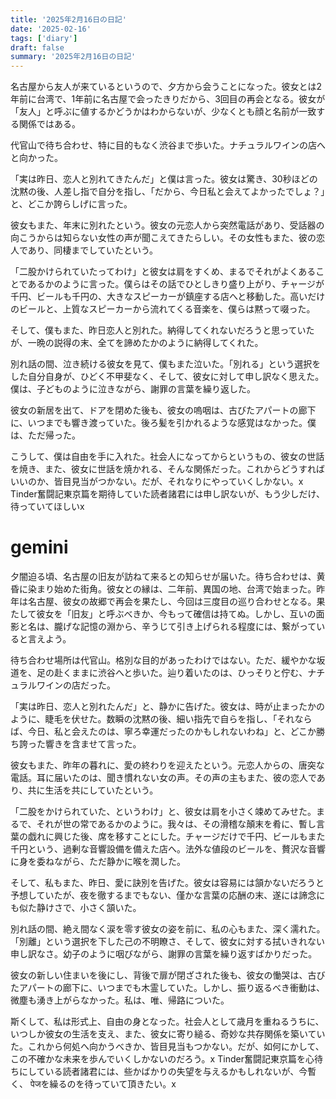 ```yaml
---
title: '2025年2月16日の日記'
date: '2025-02-16'
tags: ['diary']
draft: false
summary: '2025年2月16日の日記'
---
```


名古屋から友人が来ているというので、夕方から会うことになった。彼女とは2年前に台湾で、1年前に名古屋で会ったきりだから、3回目の再会となる。彼女が「友人」と呼ぶに値するかどうかはわからないが、少なくとも顔と名前が一致する関係ではある。

代官山で待ち合わせ、特に目的もなく渋谷まで歩いた。ナチュラルワインの店へと向かった。

「実は昨日、恋人と別れてきたんだ」と僕は言った。彼女は驚き、30秒ほどの沈黙の後、人差し指で自分を指し、「だから、今日私と会えてよかったでしょ？」と、どこか誇らしげに言った。

彼女もまた、年末に別れたという。彼女の元恋人から突然電話があり、受話器の向こうからは知らない女性の声が聞こえてきたらしい。その女性もまた、彼の恋人であり、同棲までしていたという。

「二股かけられていたってわけ」と彼女は肩をすくめ、まるでそれがよくあることであるかのように言った。僕らはその話でひとしきり盛り上がり、チャージが千円、ビールも千円の、大きなスピーカーが鎮座する店へと移動した。高いだけのビールと、上質なスピーカーから流れてくる音楽を、僕らは黙って啜った。

そして、僕もまた、昨日恋人と別れた。納得してくれないだろうと思っていたが、一晩の説得の末、全てを諦めたかのように納得してくれた。

別れ話の間、泣き続ける彼女を見て、僕もまた泣いた。「別れる」という選択をした自分自身が、ひどく不甲斐なく、そして、彼女に対して申し訳なく思えた。僕は、子どものように泣きながら、謝罪の言葉を繰り返した。

彼女の新居を出て、ドアを閉めた後も、彼女の嗚咽は、古びたアパートの廊下に、いつまでも響き渡っていた。後ろ髪を引かれるような感覚はなかった。僕は、ただ帰った。

こうして、僕は自由を手に入れた。社会人になってからというもの、彼女の世話を焼き、また、彼女に世話を焼かれる、そんな関係だった。これからどうすればいいのか、皆目見当がつかない。だが、それなりにやっていくしかない。x
Tinder奮闘記東京篇を期待していた読者諸君には申し訳ないが、もう少しだけ、待っていてほしいx

# gemini
夕闇迫る頃、名古屋の旧友が訪ねて来るとの知らせが届いた。待ち合わせは、黄昏に染まり始めた街角。彼女との縁は、二年前、異国の地、台湾で始まった。昨年は名古屋、彼女の故郷で再会を果たし、今回は三度目の巡り合わせとなる。果たして彼女を「旧友」と呼ぶべきか、今もって確信は持てぬ。しかし、互いの面影と名は、朧げな記憶の淵から、辛うじて引き上げられる程度には、繋がっていると言えよう。

待ち合わせ場所は代官山。格別な目的があったわけではない。ただ、緩やかな坂道を、足の赴くままに渋谷へと歩いた。辿り着いたのは、ひっそりと佇む、ナチュラルワインの店だった。

「実は昨日、恋人と別れたんだ」と、静かに告げた。彼女は、時が止まったかのように、睫毛を伏せた。数瞬の沈黙の後、細い指先で自らを指し、「それならば、今日、私と会えたのは、寧ろ幸運だったのかもしれないわね」と、どこか勝ち誇った響きを含ませて言った。

彼女もまた、昨年の暮れに、愛の終わりを迎えたという。元恋人からの、唐突な電話。耳に届いたのは、聞き慣れない女の声。その声の主もまた、彼の恋人であり、共に生活を共にしていたという。

「二股をかけられていた、というわけ」と、彼女は肩を小さく竦めてみせた。まるで、それが世の常であるかのように。我々は、その滑稽な顛末を肴に、暫し言葉の戯れに興じた後、席を移すことにした。チャージだけで千円、ビールもまた千円という、過剰な音響設備を備えた店へ。法外な値段のビールを、贅沢な音響に身を委ねながら、ただ静かに喉を潤した。

そして、私もまた、昨日、愛に訣別を告げた。彼女は容易には頷かないだろうと予想していたが、夜を徹するまでもない、僅かな言葉の応酬の末、遂には諦念にも似た静けさで、小さく頷いた。

別れ話の間、絶え間なく涙を零す彼女の姿を前に、私の心もまた、深く濡れた。「別離」という選択を下した己の不明瞭さ、そして、彼女に対する拭いきれない申し訳なさ。幼子のように咽びながら、謝罪の言葉を繰り返すばかりだった。

彼女の新しい住まいを後にし、背後で扉が閉ざされた後も、彼女の慟哭は、古びたアパートの廊下に、いつまでも木霊していた。しかし、振り返るべき衝動は、微塵も湧き上がらなかった。私は、唯、帰路についた。

斯くして、私は形式上、自由の身となった。社会人として歳月を重ねるうちに、いつしか彼女の生活を支え、また、彼女に寄り縋る、奇妙な共存関係を築いていた。これから何処へ向かうべきか、皆目見当もつかない。だが、如何にかして、この不確かな未来を歩んでいくしかないのだろう。x
Tinder奮闘記東京篇を心待ちにしている読者諸君には、些かばかりの失望を与えるかもしれないが、今暫く、 पेजを繰るのを待っていて頂きたい。x